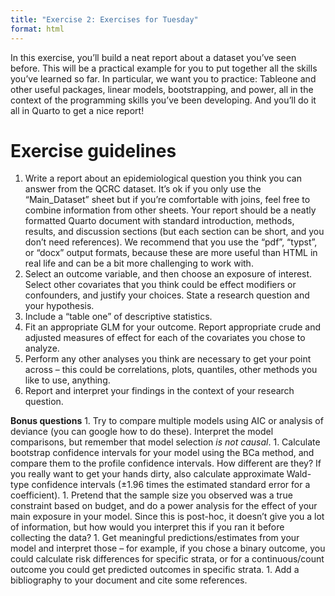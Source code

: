```yaml
---
title: "Exercise 2: Exercises for Tuesday"
format: html
---
```


In this exercise, you'll build a neat report about a dataset you've seen before. This will be a practical example for you to put together all the skills you've learned so far. In particular, we want you to practice: Tableone and other useful packages, linear models, bootstrapping, and power, all in the context of the programming skills you've been developing. And you'll do it all in Quarto to get a nice report!

# Exercise guidelines

1. Write a report about an epidemiological question you think you can answer from the QCRC dataset. It's ok if you only use the "Main_Dataset" sheet but if you're comfortable with joins, feel free to combine information from other sheets. Your report should be a neatly formatted Quarto document with standard introduction, methods, results, and discussion sections (but each section can be short, and you don't need references). We recommend that you use the "pdf", "typst", or "docx" output formats, because these are more useful than HTML in real life and can be a bit more challenging to work with.
1. Select an outcome variable, and then choose an exposure of interest. Select other covariates that you think could be effect modifiers or confounders, and justify your choices. State a research question and your hypothesis.
1. Include a "table one" of descriptive statistics.
1. Fit an appropriate GLM for your outcome. Report appropriate crude and adjusted measures of effect for each of the covariates you chose to analyze.
1. Perform any other analyses you think are necessary to get your point across -- this could be correlations, plots, quantiles, other methods you like to use, anything.
1. Report and interpret your findings in the context of your research question.

**Bonus questions**
1. Try to compare multiple models using AIC or analysis of deviance (you can google how to do these). Interpret the model comparisons, but remember that model selection *is not causal*.
1. Calculate bootstrap confidence intervals for your model using the BCa method, and compare them to the profile confidence intervals. How different are they? If you really want to get your hands dirty, also calculate approximate Wald-type confidence intervals (±1.96 times the estimated standard error for a coefficient).
1. Pretend that the sample size you observed was a true constraint based on budget, and do a power analysis for the effect of your main exposure in your model. Since this is post-hoc, it doesn't give you a lot of information, but how would you interpret this if you ran it before collecting the data?
1. Get meaningful predictions/estimates from your model and interpret those -- for example, if you chose a binary outcome, you could calculate risk differences for specific strata, or for a continuous/count outcome you could get predicted outcomes in specific strata.
1. Add a bibliography to your document and cite some references.
